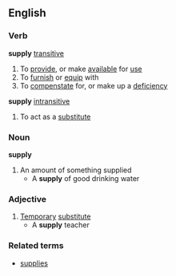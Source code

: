 ==English==
===Verb===
'''supply''' [[transitive]]
#To [[provide]], or make [[available]] for [[use]]
#To [[furnish]] or [[equip]] with
#To [[compenstate]] for, or make up a [[deficiency]]
'''supply''' [[intransitive]]
#To act as a [[substitute]]
===Noun===
'''supply'''
#An amount of something supplied
#* A '''supply''' of good drinking water
===Adjective===
#[[Temporary]] [[substitute]]
#* A '''supply''' teacher
===Related terms===
*[[supplies]]